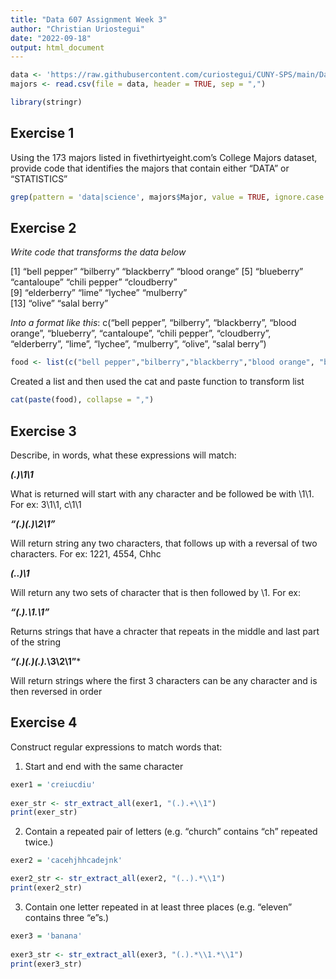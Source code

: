---
title: "Data 607 Assignment Week 3"
author: "Christian Uriostegui"
date: "2022-09-18"
output: html_document
---

```{r load data}
data <- 'https://raw.githubusercontent.com/curiostegui/CUNY-SPS/main/Data%20607/Assignment%20Week%203/majors-list.csv'
majors <- read.csv(file = data, header = TRUE, sep = ",")
```

```{r package}
library(stringr)
```

## Exercise 1

Using the 173 majors listed in fivethirtyeight.com’s College Majors dataset, provide code that identifies the majors that contain either "DATA" or "STATISTICS"

```{r}
grep(pattern = 'data|science', majors$Major, value = TRUE, ignore.case = TRUE)
```

## Exercise 2

_Write_ _code_ _that_ _transforms_ _the_ _data_ _below_

[1] "bell pepper"  "bilberry"     "blackberry"   "blood orange"
[5] "blueberry"    "cantaloupe"   "chili pepper" "cloudberry"  
[9] "elderberry"   "lime"         "lychee"       "mulberry"    
[13] "olive"        "salal berry"

_Into_ _a_ _format_ _like_ _this_:
c("bell pepper", "bilberry", "blackberry", "blood orange", "blueberry", "cantaloupe", "chili pepper", "cloudberry", "elderberry", "lime", "lychee", "mulberry", "olive", "salal berry")


```{r}
food <- list(c("bell pepper","bilberry","blackberry","blood orange", "blueberry","cantaloupe","chili pepper","cloudberry" ,"elderberry","lime","lychee","mulberry","olive","salal berry"))
```

Created a list and then used the cat and paste function to transform list

```{r}
cat(paste(food), collapse = ",")
```


## Exercise 3
Describe, in words, what these expressions will match:

***(.)\1\1***

What is returned will start with any character and be followed be with \1\1. For ex: 3\1\1, c\1\1


***"(.)(.)\\2\\1"***

Will return string any two characters, that follows up with a reversal of two characters. For ex: 1221, 4554, Chhc


***(..)\1***

Will return any two sets of character that is then followed by \1. For ex: 


***"(.).\\1.\\1"***

Returns strings that have a chracter that repeats in the middle and last part of the string


***"(.)(.)(.).*\\3\\2\\1"***

Will return strings where the first 3 characters can be any character and is then reversed in order

## Exercise 4

Construct regular expressions to match words that:

1. Start and end with the same character

```{r}
exer1 = 'creiucdiu'
  
exer_str <- str_extract_all(exer1, "(.).+\\1")
print(exer_str)
```

2. Contain a repeated pair of letters (e.g. "church" contains "ch" repeated twice.)

```{r}
exer2 = 'cacehjhhcadejnk'

exer2_str <- str_extract_all(exer2, "(..).*\\1")
print(exer2_str)
```

3. Contain one letter repeated in at least three places (e.g. "eleven" contains three "e"s.)

```{r}
exer3 = 'banana'
  
exer3_str <- str_extract_all(exer3, "(.).*\\1.*\\1")
print(exer3_str)
```

